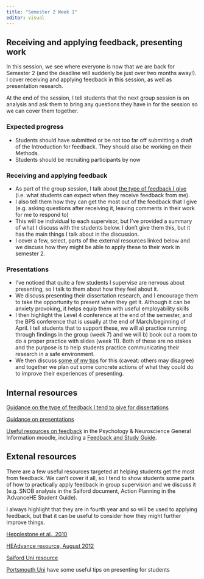 ```yaml
---
title: "Semester 2 Week 1"
editor: visual
---
```


## Receiving and applying feedback, presenting work 

In this session, we see where everyone is now that we are back for Semester 2 (and the deadline will suddenly be just over two months away!). I cover receiving and applying feedback in this session, as well as presentation research.

At the end of the session, I tell students that the next group session is on analysis and ask them to bring any questions they have in for the session so we can cover them together.

### Expected progress

-   Students should have submitted or be not too far off submitting a draft of the Introduction for feedback. They should also be working on their Methods.
-   Students should be recruiting participants by now

### Receiving and applying feedback

-   As part of the group session, I talk about [the type of feedback I give](https://gla-my.sharepoint.com/:w:/g/personal/ashley_robertson_glasgow_ac_uk/Ead4D1hp_7FOi4TlUVQA_O4B9dZcvARaCYuyIWtw3uO0MA?e=K2rR0W) (i.e. what students can expect when they receive feedback from me).
-   I also tell them how they can get the most out of the feedback that I give (e.g. asking questions after receiving it, leaving comments in their work for me to respond to)
-   This will be individual to each supervisor, but I've provided a summary of what I discuss with the students below. I don't give them this, but it has the main things I talk about in the discussion.
-   I cover a few, select, parts of the external resources linked below and we discuss how they might be able to apply these to their work in semester 2.

### Presentations

-   I've noticed that quite a few students I supervise are nervous about presenting, so I talk to them about how they feel about it.
-   We discuss presenting their dissertation research, and I encourage them to take the opportunity to present when they get it. Although it can be anxiety provoking, it helps equip them with useful employability skills
-   I then highlight the Level 4 conference at the end of the semester, and the BPS conference that is usually at the end of March/beginning of April. I tell students that to support these, we will a) practice running through findings in the group (week 7) and we will b) book out a room to do a proper practice with slides (week 11). Both of these are no stakes and the purpose is to help students practice communicating their research in a safe environment.
-   We then discuss [some of my tips](https://gla-my.sharepoint.com/:w:/g/personal/ashley_robertson_glasgow_ac_uk/EQh-1I7HCsBGkpcK6WmxPUUB_7JmqoRw1LINLhLWATig6w?e=veACdI) for this (caveat: others may disagree) and together we plan out some concrete actions of what they could do to improve their experiences of presenting.

## Internal resources

[Guidance on the type of feedback I tend to give for dissertations](https://gla-my.sharepoint.com/:w:/g/personal/ashley_robertson_glasgow_ac_uk/Ead4D1hp_7FOi4TlUVQA_O4B9dZcvARaCYuyIWtw3uO0MA?e=K2rR0W)

[Guidance on presentations](https://gla-my.sharepoint.com/:w:/g/personal/ashley_robertson_glasgow_ac_uk/EQh-1I7HCsBGkpcK6WmxPUUB_7JmqoRw1LINLhLWATig6w?e=2AYZfm)

[Useful resources on feedback](https://moodle.gla.ac.uk/course/view.php?id=4529&section=5) in the Psychology & Neuroscience General Information moodle, including a [Feedback and Study Guide](https://moodle.gla.ac.uk/mod/book/view.php?id=1076576).

## Extenal resources

There are a few useful resources targeted at helping students get the most from feedback. We can't cover it all, so I tend to show students some parts of how to practically apply feedback in group supervision and we discuss it (e.g. SNOB analysis in the Salford document, Action Planning in the 'AdvanceHE Student Guide).

I always highlight that they are in fourth year and so will be used to applying feedback, but that it can be useful to consider how they might further improve things.

[Hepplestone et al., 2010](https://s3.eu-west-2.amazonaws.com/assets.creode.advancehe-document-manager/documents/hea/private/tfa_student_guide_1568036746.pdf)

[HEAdvance resource, August 2012](https://s3.eu-west-2.amazonaws.com/assets.creode.advancehe-document-manager/documents/hea/private/resources/10_feedback_resources_for_your_students2_1568036613.pdf)

[Salford Uni resource](https://www.salford.ac.uk/sites/default/files/2019-12/Making-the-Most-of-Feedback.pdf)

[Portsmouth Uni](https://www.port.ac.uk/student-life/help-and-advice/study-skills/speaking-skills-and-presentations) have some useful tips on presenting for students

